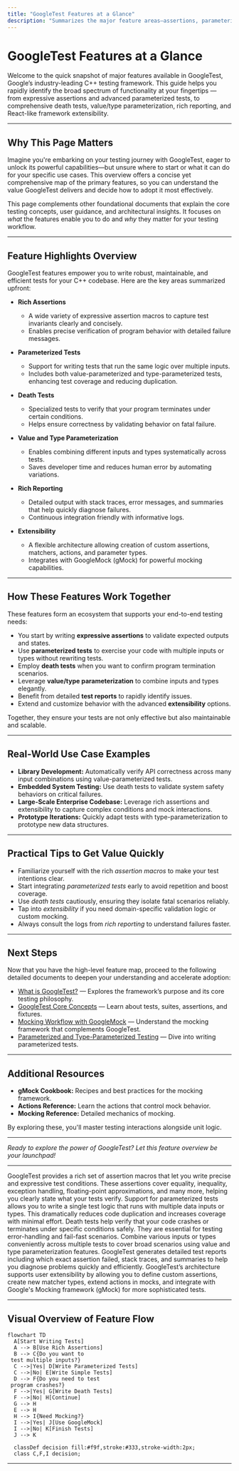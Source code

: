 ```yaml
---
title: "GoogleTest Features at a Glance"
description: "Summarizes the major feature areas—assertions, parameterized tests, death tests, value/type parameterization, rich reporting, and extensibility. Helps users quickly see the breadth of functionality available."
---
```


# GoogleTest Features at a Glance

Welcome to the quick snapshot of major features available in GoogleTest, Google’s industry-leading C++ testing framework. This guide helps you rapidly identify the broad spectrum of functionality at your fingertips — from expressive assertions and advanced parameterized tests, to comprehensive death tests, value/type parameterization, rich reporting, and React-like framework extensibility.

---

## Why This Page Matters

Imagine you're embarking on your testing journey with GoogleTest, eager to unlock its powerful capabilities—but unsure where to start or what it can do for your specific use cases. This overview offers a concise yet comprehensive map of the primary features, so you can understand the value GoogleTest delivers and decide how to adopt it most effectively.

This page complements other foundational documents that explain the core testing concepts, user guidance, and architectural insights. It focuses on *what* the features enable you to do and *why* they matter for your testing workflow.

---

## Feature Highlights Overview

GoogleTest features empower you to write robust, maintainable, and efficient tests for your C++ codebase. Here are the key areas summarized upfront:

- **Rich Assertions**
  - A wide variety of expressive assertion macros to capture test invariants clearly and concisely.
  - Enables precise verification of program behavior with detailed failure messages.

- **Parameterized Tests**
  - Support for writing tests that run the same logic over multiple inputs.
  - Includes both value-parameterized and type-parameterized tests, enhancing test coverage and reducing duplication.

- **Death Tests**
  - Specialized tests to verify that your program terminates under certain conditions.
  - Helps ensure correctness by validating behavior on fatal failure.

- **Value and Type Parameterization**
  - Enables combining different inputs and types systematically across tests.
  - Saves developer time and reduces human error by automating variations.

- **Rich Reporting**
  - Detailed output with stack traces, error messages, and summaries that help quickly diagnose failures.
  - Continuous integration friendly with informative logs.

- **Extensibility**
  - A flexible architecture allowing creation of custom assertions, matchers, actions, and parameter types.
  - Integrates with GoogleMock (gMock) for powerful mocking capabilities.

---

## How These Features Work Together

These features form an ecosystem that supports your end-to-end testing needs:

- You start by writing **expressive assertions** to validate expected outputs and states.
- Use **parameterized tests** to exercise your code with multiple inputs or types without rewriting tests.
- Employ **death tests** when you want to confirm program termination scenarios.
- Leverage **value/type parameterization** to combine inputs and types elegantly.
- Benefit from detailed **test reports** to rapidly identify issues.
- Extend and customize behavior with the advanced **extensibility** options.

Together, they ensure your tests are not only effective but also maintainable and scalable.

---

## Real-World Use Case Examples

- **Library Development:** Automatically verify API correctness across many input combinations using value-parameterized tests.
- **Embedded System Testing:** Use death tests to validate system safety behaviors on critical failures.
- **Large-Scale Enterprise Codebase:** Leverage rich assertions and extensibility to capture complex conditions and mock interactions.
- **Prototype Iterations:** Quickly adapt tests with type-parameterization to prototype new data structures.

---

## Practical Tips to Get Value Quickly

- Familiarize yourself with the rich *assertion macros* to make your test intentions clear.
- Start integrating *parameterized tests* early to avoid repetition and boost coverage.
- Use *death tests* cautiously, ensuring they isolate fatal scenarios reliably.
- Tap into *extensibility* if you need domain-specific validation logic or custom mocking.
- Always consult the logs from *rich reporting* to understand failures faster.

---

## Next Steps

Now that you have the high-level feature map, proceed to the following detailed documents to deepen your understanding and accelerate adoption:

- [What is GoogleTest?](../product-intro-core-value/what-is-googletest) — Explores the framework’s purpose and its core testing philosophy.
- [GoogleTest Core Concepts](../architecture-and-core-concepts/core-concepts-and-terminology) — Learn about tests, suites, assertions, and fixtures.
- [Mocking Workflow with GoogleMock](../../guides/mocking-best-practices/mocking-workflow) — Understand the mocking framework that complements GoogleTest.
- [Parameterized and Type-Parameterized Testing](../../guides/real-world-scenarios/parameterized-tests) — Dive into writing parameterized tests.

---

## Additional Resources

- **gMock Cookbook:** Recipes and best practices for the mocking framework.
- **Actions Reference:** Learn the actions that control mock behavior.
- **Mocking Reference:** Detailed mechanics of mocking.

By exploring these, you'll master testing interactions alongside unit logic.

---

*Ready to explore the power of GoogleTest? Let this feature overview be your launchpad!*

---

<AccordionGroup title="GoogleTest Feature Areas">
<Accordion title="Assertions">
GoogleTest provides a rich set of assertion macros that let you write precise and expressive test conditions. These assertions cover equality, inequality, exception handling, floating-point approximations, and many more, helping you clearly state what your tests verify.
</Accordion>
<Accordion title="Parameterized Tests">
Support for parameterized tests allows you to write a single test logic that runs with multiple data inputs or types. This dramatically reduces code duplication and increases coverage with minimal effort.
</Accordion>
<Accordion title="Death Tests">
Death tests help verify that your code crashes or terminates under specific conditions safely. They are essential for testing error-handling and fail-fast scenarios.
</Accordion>
<Accordion title="Value and Type Parameterization">
Combine various inputs or types conveniently across multiple tests to cover broad scenarios using value and type parameterization features.
</Accordion>
<Accordion title="Rich Reporting">
GoogleTest generates detailed test reports including which exact assertion failed, stack traces, and summaries to help you diagnose problems quickly and efficiently.
</Accordion>
<Accordion title="Extensibility">
GoogleTest’s architecture supports user extensibility by allowing you to define custom assertions, create new matcher types, extend actions in mocks, and integrate with Google's Mocking framework (gMock) for more sophisticated tests.
</Accordion>
</AccordionGroup>

---

## Visual Overview of Feature Flow

```mermaid
flowchart TD
  A[Start Writing Tests]
  A --> B[Use Rich Assertions]
  B --> C{Do you want to
 test multiple inputs?}
  C -->|Yes| D[Write Parameterized Tests]
  C -->|No| E[Write Simple Tests]
  D --> F{Do you need to test
 program crashes?}
  F -->|Yes| G[Write Death Tests]
  F -->|No| H[Continue]
  G --> H
  E --> H
  H --> I{Need Mocking?}
  I -->|Yes| J[Use GoogleMock]
  I -->|No| K[Finish Tests]
  J --> K

  classDef decision fill:#f9f,stroke:#333,stroke-width:2px;
  class C,F,I decision;
```

---
